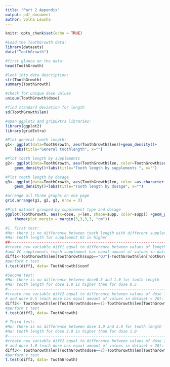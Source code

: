```yaml
---
title: "Part 2 Appendix"
output: pdf_document
author: Volha Leusha
---
```


```r
knitr::opts_chunk$set(echo = TRUE)
```

```r
#Load the ToothGrowth data: 
library(datasets)
data("ToothGrowth")

#first glance on the data:
head(ToothGrowth)

#look into data description:
str(ToothGrowth)
summary(ToothGrowth)

#check for unique dose values
unique(ToothGrowth$dose)

#find standard deviation for length
sd(ToothGrowth$len)

#open ggplot2 and gripExtra libraries:
library(ggplot2)
library(gridExtra)

#Plot general tooth length:
g1<- ggplot(data=ToothGrowth, aes(ToothGrowth$len))+geom_density()+
    labs(title="General toothlength", x="")

#Plot tooth length by supplements
g2<- ggplot(data=ToothGrowth, aes(ToothGrowth$len, color=ToothGrowth$supp))+
    geom_density()+labs(title="Tooth length by supplements ", x="")

#Plot tooth length by dosage
g3<- ggplot(data=ToothGrowth, aes(ToothGrowth$len, color =as.character(ToothGrowth$dose)))+
    geom_density()+labs(title="Tooth length by dosage", x="")

#arrange all three graphs on one page 
grid.arrange(g1, g2, g3, nrow = 3)

#Plot dataset grouped by supplement type and dosage
ggplot(ToothGrowth, aes(x=dose, y=len, shape=supp, color=supp)) +geom_point()+
    theme(plot.margin = margin(3,3,3,3, "cm"))

#1. First test:  
#Ho: there is no difference between tooth length with different supplements 
#Ha: tooth length for supplement OJ in higher  
##------------------------------------------------------------------------------
#create new variable diff1 equal to difference between values of length with OJ 
#and VC supplements (each supplement has equal amount of values in dataset= 30):
diff1<-ToothGrowth$len[ToothGrowth$supp=="OJ"]-ToothGrowth$len[ToothGrowth$supp=="VC"]
#perform t test
t.test(diff1, data= ToothGrowth)$conf

#Second test: 
#Ho: there is no difference between dose0.5 and 1.0 for tooth length
#Ha: tooth length for dose 1.0 is higher than for dose 0.5  
#-------------------------------------------------------------------------------
#create new variable diff2 equal to difference between values of dose 1.0
# and dose 0.5 (each dose has equal amount of values in dataset = 20):
diff2<- ToothGrowth$len[ToothGrowth$dose==1]-ToothGrowth$len[ToothGrowth$dose==.5]
#perform t test
t.test(diff2, data= ToothGrowth)

# Third test: 
#Ho: there is no difference between dose 1.0 and 2.0 for tooth length
#Ha: tooth length for dose 2.0 is higher than for dose 1.0  
#-------------------------------------------------------------------------------
#create new variable diff2 equal to difference between values of dose 2.0
# and dose 1.0 (each dose has equal amount of values in dataset = 20):
diff3<- ToothGrowth$len[ToothGrowth$dose==2]-ToothGrowth$len[ToothGrowth$dose==1]
#perform t test
t.test(diff3, data= ToothGrowth)
```
